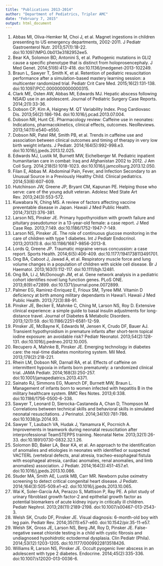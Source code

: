 ```yaml
---
title: "Publications 2013-2014"
author: "Department of Pediatrics, Tripler AMC"
date: "February 7, 2015"
output: html_document
---
```


1. Abbas MI, Oliva-Hemker M, Choi J, et al. Magnet ingestions in children presenting to US emergency departments, 2002-2011. J Pediatr Gastroenterol Nutr. 2013;57(1):18-22. doi:10.1097/MPG.0b013e3182952ee5.
2. Bear KA, Solomon BD, Antonini S, et al. Pathogenic mutations in GLI2 cause a specific phenotype that is distinct from holoprosencephaly. J Med Genet. 2014;51(6):413-418. doi:10.1136/jmedgenet-2013-102249.
3. Braun L, Sawyer T, Smith K, et al. Retention of pediatric resuscitation performance after a simulation-based mastery learning session: a multicenter randomized trial. Pediatr Crit Care Med. 2015;16(2):131-138. doi:10.1097/PCC.0000000000000315.
4. Clark ME, Osten AW, Abbas MI, Edwards MJ. Hepatic abscess following NSAID use in an adolescent. Journal of Pediatric Surgery Case Reports. 2014;2(1):33-36.
5. Dobson CP, Kim A, Haigney M. QT Variability Index. Prog Cardiovasc Dis. 2013;56(2):186-194. doi:10.1016/j.pcad.2013.07.004.
6. Dobson NR, Hunt CE. Pharmacology review: Caffeine use in neonates: Indications, pharmacokinetics, clinical effects, outcomes. NeoReviews. 2013;14(11):e540-e550.
7. Dobson NR, Patel RM, Smith PB, et al. Trends in caffeine use and association between clinical outcomes and timing of therapy in very low birth weight infants. J Pediatr. 2014;164(5):992-998.e3. doi:10.1016/j.jpeds.2013.12.025.
8. Edwards MJ, Lustik M, Burnett MW, Eichelberger M. Pediatric inpatient humanitarian care in combat: Iraq and Afghanistan 2002 to 2012. J Am Coll Surg. 2014;218(5):1018-1023. doi:10.1016/j.jamcollsurg.2013.12.050.
9. Filan E, Abbas M. Abdominal Pain, Fever, and Infection Secondary to an Unusual Source in a Previously Healthy Child. Clinical pediatrics. 2014;53(6):607-609.
10. Hutchinson JW, Greene JP, Bryant CM, Kapunan PE. Helping those who serve: care of the young adult veteran. Adolesc Med State Art Rev. 2013;24(3):553-572.
11. Kuwabara N, Ching MS. A review of factors affecting vaccine preventable disease in Japan. Hawaii J Med Public Health. 2014;73(12):376-381.
12. Larson NS, Pinsker JE. Primary hypothyroidism with growth failure and pituitary pseudotumor in a 13-year-old female: a case report. J Med Case Rep. 2013;7:149. doi:10.1186/1752-1947-7-149.
13. Larson NS, Pinsker JE. The role of continuous glucose monitoring in the care of children with type 1 diabetes. Int J Pediatr Endocrinol. 2013;2013(1):8. doi:10.1186/1687-9856-2013-8.
14. Lords Q, Greene JP. Traumatic migraine versus concussion: a case report. Sports Health. 2014;6(5):406-409. doi:10.1177/1941738113491701.
15. Ong BA, Caboot J, Jawad A, et al. Respiratory muscle force and lung volume changes in a population of children with sickle cell disease. Br J Haematol. 2013;163(1):112-117. doi:10.1111/bjh.12481.
16. Ong BA, Li J, McDonough JM, et al. Gene network analysis in a pediatric cohort identifies novel lung function genes. PLoS ONE. 2013;8(9):e72899. doi:10.1371/journal.pone.0072899.
17. Palmer EG, Ramirez-Enriquez E, Frioux SM, Tyree MM. Vitamin D deficiency at birth among military dependants in Hawai’i. Hawaii J Med Public Health. 2013;72(3):88-91.
18. Pinsker JE, Becker E, Mahnke C, Ching M, Larson NS, Roy D. Extensive clinical experience: a simple guide to basal insulin adjustments for long-distance travel. Journal of Diabetes & Metabolic Disorders. 2013;12(1):59. doi:10.1186/2251-6581-12-59.
19. Pinsker JE, McBayne K, Edwards M, Jensen K, Crudo DF, Bauer AJ. Transient hypothyroidism in premature infants after short-term topical iodine exposure: an avoidable risk? Pediatr Neonatol. 2013;54(2):128-131. doi:10.1016/j.pedneo.2012.10.005.
20. Recupero A, Mahnke B, Pinsker JE. Emerging technology in diabetes care: the real-time diabetes monitoring system. Mil Med. 2013;178(2):218-221.
21. Rhein LM, Dobson NR, Darnall RA, et al. Effects of caffeine on intermittent hypoxia in infants born prematurely: a randomized clinical trial. JAMA Pediatr. 2014;168(3):250-257. doi:10.1001/jamapediatrics.2013.4371.
22. Sainato RJ, Simmons EG, Muench DF, Burnett MW, Braun L. Management of infants born to women infected with hepatitis B in the military healthcare system. BMC Res Notes. 2013;6:338. doi:10.1186/1756-0500-6-338.
23. Sawyer T, Leonard D, Sierocka-Castaneda A, Chan D, Thompson M. Correlations between technical skills and behavioral skills in simulated neonatal resuscitations. J Perinatol. 2014;34(10):781-786. doi:10.1038/jp.2014.93.
24. Sawyer T, Laubach VA, Hudak J, Yamamura K, Pocrnich A. Improvements in teamwork during neonatal resuscitation after interprofessional TeamSTEPPS training. Neonatal Netw. 2013;32(1):26-33. doi:10.1891/0730-0832.32.1.26.
25. Solomon BD, Baker LA, Bear KA, et al. An approach to the identification of anomalies and etiologies in neonates with identified or suspected VACTERL (vertebral defects, anal atresia, tracheo-esophageal fistula with esophageal atresia, cardiac anomalies, renal anomalies, and limb anomalies) association. J Pediatr. 2014;164(3):451-457.e1. doi:10.1016/j.jpeds.2013.10.086.
26. Studer MA, Smith AE, Lustik MB, Carr MR. Newborn pulse oximetry screening to detect critical congenital heart disease. J Pediatr. 2014;164(3):505-509.e1-e2. doi:10.1016/j.jpeds.2013.10.065.
27. Wai K, Soler-García AA, Perazzo S, Mattison P, Ray PE. A pilot study of urinary fibroblast growth factor-2 and epithelial growth factor as potential biomarkers of acute kidney injury in critically ill children. Pediatr Nephrol. 2013;28(11):2189-2198. doi:10.1007/s00467-013-2543-3.
28. Welsh SK, Crudo DF, Pinsker JE. Visual diagnosis: 6-month-old boy with leg pain. Pediatr Rev. 2014;35(11):e57-e60. doi:10.1542/pir.35-11-e57.
29. Welsh SK, Gross JE, Larson NS, Berg JM, Roy D, Pinsker JE. False-negative sweat chloride testing in a child with cystic fibrosis and undiagnosed hypohidrotic ectodermal dysplasia. Clin Pediatr (Phila). 2014;53(12):1203-1205. doi:10.1177/0009922813518426.
30. Williams R, Larson NS, Pinsker JE. Occult pyogenic liver abscess in an adolescent with type 2 diabetes. Endocrine. 2014;45(2):335-336. doi:10.1007/s12020-013-0036-6.
